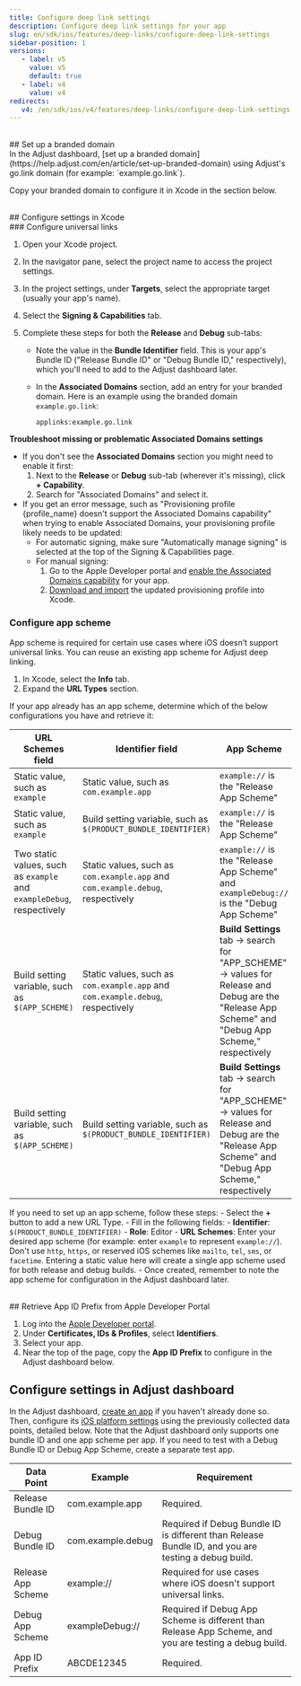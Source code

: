 ```yaml
---
title: Configure deep link settings
description: Configure deep link settings for your app
slug: en/sdk/ios/features/deep-links/configure-deep-link-settings
sidebar-position: 1
versions:
   - label: v5
     value: v5
     default: true
   - label: v4
     value: v4
redirects:
   v4: /en/sdk/ios/v4/features/deep-links/configure-deep-link-settings
---
```


<br />
## Set up a branded domain
<br />
In the Adjust dashboard, [set up a branded
domain](https://help.adjust.com/en/article/set-up-branded-domain) using Adjust's
go.link domain (for example: `example.go.link`).

Copy your branded domain to configure it in Xcode in the section below.

<br />
## Configure settings in Xcode
<br />
### Configure universal links

1. Open your Xcode project.
2. In the navigator pane, select the project name to access the project settings.
3. In the project settings, under **Targets**, select the appropriate target (usually your app's name).
4. Select the **Signing & Capabilities** tab.
5. Complete these steps for both the **Release** and **Debug** sub-tabs:

   -  Note the value in the **Bundle Identifier** field. This is your app's Bundle ID ("Release Bundle ID" or "Debug Bundle ID," respectively), which you'll need to add to the Adjust dashboard later.
   -  In the **Associated Domains** section, add an entry for your branded domain. Here is an example using the branded domain `example.go.link`:

      `applinks:example.go.link`

**Troubleshoot missing or problematic Associated Domains settings**

-  If you don't see the **Associated Domains** section you might need to enable it first:
   1. Next to the **Release** or **Debug** sub-tab (wherever it's missing), click **+ Capability**.
   2. Search for "Associated Domains" and select it.
-  If you get an error message, such as "Provisioning profile \{profile_name\} doesn't support the Associated Domains capability" when trying to enable Associated Domains, your provisioning profile likely needs to be updated:
   -  For automatic signing, make sure "Automatically manage signing" is selected at the top of the Signing & Capabilities page.
   -  For manual signing:
      1. Go to the Apple Developer portal and [enable the Associated Domains capability](https://developer.apple.com/help/account/manage-identifiers/enable-app-capabilities) for your app.
      2. [Download and import](https://help.apple.com/xcode/mac/current/#/dev1bf96f17e) the updated provisioning profile into Xcode.

### Configure app scheme

App scheme is required for certain use cases where iOS doesn’t support universal links. You can reuse an existing app scheme for Adjust deep linking.

1. In Xcode, select the **Info** tab.
2. Expand the **URL Types** section.

If your app already has an app scheme, determine which of the below configurations you have and retrieve it:

| **URL Schemes** field                                                 | **Identifier** field                                                           | App Scheme                                                                                                                                          |
| --------------------------------------------------------------------- | ------------------------------------------------------------------------------ | --------------------------------------------------------------------------------------------------------------------------------------------------- |
| Static value, such as `example`                                       | Static value, such as `com.example.app`                                        | `example://` is the "Release App Scheme"                                                                                                            |
| Static value, such as `example`                                       | Build setting variable, such as `$(PRODUCT_BUNDLE_IDENTIFIER)`                 | `example://` is the "Release App Scheme"                                                                                                            |
| Two static values, such as `example` and `exampleDebug`, respectively | Static values, such as `com.example.app` and `com.example.debug`, respectively | `example://` is the "Release App Scheme" and `exampleDebug://` is the "Debug App Scheme"                                                            |
| Build setting variable, such as `$(APP_SCHEME)`                       | Static values, such as `com.example.app` and `com.example.debug`, respectively | **Build Settings** tab -> search for "APP_SCHEME" -> values for Release and Debug are the "Release App Scheme" and "Debug App Scheme," respectively |
| Build setting variable, such as `$(APP_SCHEME)`                       | Build setting variable, such as `$(PRODUCT_BUNDLE_IDENTIFIER)`                 | **Build Settings** tab -> search for "APP_SCHEME" -> values for Release and Debug are the "Release App Scheme" and "Debug App Scheme," respectively |

If you need to set up an app scheme, follow these steps: - Select the **+** button to add a new URL Type. - Fill in the following fields: - **Identifier**: `$(PRODUCT_BUNDLE_IDENTIFIER)` - **Role**: Editor - **URL Schemes**: Enter your desired app scheme (for example: enter `example` to represent `example://`). Don't use `http`, `https`, or reserved iOS schemes like `mailto`, `tel`, `sms`, or `facetime`. Entering a static value here will create a single app scheme used for both release and debug builds. - Once created, remember to note the app scheme for configuration in the Adjust dashboard later.

<br />
## Retrieve App ID Prefix from Apple Developer Portal

1. Log into the [Apple Developer portal](https://developer.apple.com/account/).
2. Under **Certificates, IDs & Profiles**, select **Identifiers**.
3. Select your app.
4. Near the top of the page, copy the **App ID Prefix** to configure in the Adjust dashboard below.
   <br />

## Configure settings in Adjust dashboard

In the Adjust dashboard, [create an app](https://help.adjust.com/en/article/app-setup) if you haven't already done so. Then, configure its [iOS platform settings](https://help.adjust.com/en/article/platforms-ios-android-amazon-microsoft) using the previously collected data points, detailed below. Note that the Adjust dashboard only supports one bundle ID and one app scheme per app. If you need to test with a Debug Bundle ID or Debug App Scheme, create a separate test app.

| Data Point         | Example           | Requirement                                                                                           |
| ------------------ | ----------------- | ----------------------------------------------------------------------------------------------------- |
| Release Bundle ID  | com.example.app   | Required.                                                                                             |
| Debug Bundle ID    | com.example.debug | Required if Debug Bundle ID is different than Release Bundle ID, and you are testing a debug build.   |
| Release App Scheme | example://        | Required for use cases where iOS doesn't support universal links.                                     |
| Debug App Scheme   | exampleDebug://   | Required if Debug App Scheme is different than Release App Scheme, and you are testing a debug build. |
| App ID Prefix      | ABCDE12345        | Required.                                                                                             |
